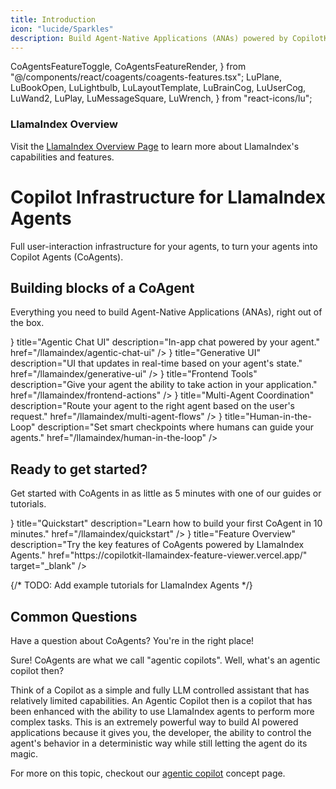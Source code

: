 ```yaml
---
title: Introduction
icon: "lucide/Sparkles"
description: Build Agent-Native Applications (ANAs) powered by CopilotKit and LlamaIndex Agents.
---
```


  CoAgentsFeatureToggle,
  CoAgentsFeatureRender,
} from "@/components/react/coagents/coagents-features.tsx";
  LuPlane,
  LuBookOpen,
  LuLightbulb,
  LuLayoutTemplate,
  LuBrainCog,
  LuUserCog,
  LuWand2,
  LuPlay,
  LuMessageSquare,
  LuWrench,
} from "react-icons/lu";

<div className="p-4 mb-6 rounded-lg bg-gray-100 dark:bg-gray-800 border border-gray-200 dark:border-gray-700">
  <div className="flex items-center gap-2 mb-2">
    <TelescopeIcon className="h-5 w-5 text-gray-700 dark:text-gray-300" />
    <h3 className="text-lg font-semibold text-gray-700 dark:text-gray-300">LlamaIndex Overview</h3>
  </div>
  <p className="text-gray-700 dark:text-gray-300">
    Visit the <a href="https://v0-llamaindex-land.vercel.app/" target="_blank" rel="noopener noreferrer" className="font-medium underline underline-offset-4 decoration-gray-400 dark:decoration-gray-500 hover:text-gray-900 dark:hover:text-gray-100">LlamaIndex Overview Page</a> to learn more about LlamaIndex's capabilities and features.
  </p>
</div>

# Copilot Infrastructure for LlamaIndex Agents

Full user-interaction infrastructure for your agents, to turn your agents into Copilot Agents (CoAgents).


## Building blocks of a CoAgent

Everything you need to build Agent-Native Applications (ANAs), right out of the box.

<Cards className="gap-6">
  <Card
    className="p-6 rounded-xl text-base border-black dark:border-white"
    icon={<LuMessageSquare />}
    title="Agentic Chat UI"
    description="In-app chat powered by your agent."
    href="/llamaindex/agentic-chat-ui"
  />
  <Card
    className="p-6 rounded-xl text-base border-black dark:border-white"
    icon={<LuLayoutTemplate />}
    title="Generative UI"
    description="UI that updates in real-time based on your agent's state."
    href="/llamaindex/generative-ui"
  />
  <Card
    className="p-6 rounded-xl text-base border-black dark:border-white"
    icon={<LuWand2 />}
    title="Frontend Tools"
    description="Give your agent the ability to take action in your application."
    href="/llamaindex/frontend-actions"
  />
  <Card
    className="p-6 rounded-xl text-base border-black dark:border-white"
    icon={<LuWand2 />}
    title="Multi-Agent Coordination"
    description="Route your agent to the right agent based on the user's request."
    href="/llamaindex/multi-agent-flows"
  />
  <Card
    className="p-6 rounded-xl text-base border-black dark:border-white"
    icon={<LuUserCog />}
    title="Human-in-the-Loop"
    description="Set smart checkpoints where humans can guide your agents."
    href="/llamaindex/human-in-the-loop"
  />
</Cards>

## Ready to get started?

Get started with CoAgents in as little as 5 minutes with one of our guides or tutorials.

<Cards className="gap-6">
  <Card
    className="p-6 rounded-xl text-base border-black dark:border-white"
    icon={<LuPlay />}
    title="Quickstart"
    description="Learn how to build your first CoAgent in 10 minutes."
    href="/llamaindex/quickstart"
  />
  <Card
    className="p-6 rounded-xl text-base border-black dark:border-white"
    icon={<TelescopeIcon />}
    title="Feature Overview"
    description="Try the key features of CoAgents powered by LlamaIndex Agents."
    href="https://copilotkit-llamaindex-feature-viewer.vercel.app/"
    target="_blank"
  />
</Cards>

{/* TODO: Add example tutorials for LlamaIndex Agents */}

## Common Questions

Have a question about CoAgents? You're in the right place!

<Accordions>
<Accordion title="Can you explain what a CoAgent is in more detail?">
Sure! CoAgents are what we call "agentic copilots". Well, what's an agentic copilot then?

Think of a Copilot as a simple and fully LLM controlled assistant that has relatively limited capabilities. An Agentic Copilot then is a copilot
that has been enhanced with the ability to use LlamaIndex agents to perform more complex tasks. This is an extremely powerful way to build AI
powered applications because it gives you, the developer, the ability to control the agent's behavior in a deterministic way while still letting
the agent do its magic.

For more on this topic, checkout our [agentic copilot](/llamaindex/concepts/agentic-copilots) concept page.

</Accordion>
</Accordions> 